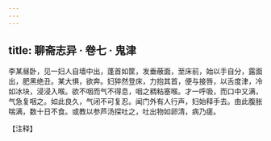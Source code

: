 ```yaml
---
---
---
```

title: 聊斋志异 · 卷七 · 鬼津
---

李某昼卧，见一妇人自墙中出，蓬首如筐，发垂蔽面，至床前，始以手自分，露面出，肥黑绝丑。某大惧，欲奔。妇猝然登床，力抱其首，便与接唇，以舌度津，冷如冰块，浸浸入喉。欲不咽而气不得息，咽之稠粘塞喉。才一呼吸，而口中又满，气急复咽之。如此良久，气闭不可复忍。闻门外有人行声，妇始释手去。由此腹胀喘满，数十日不食。或教以参芦汤探吐之，吐出物如卵清，病乃瘥。

【注释】

